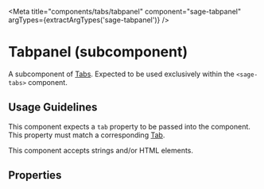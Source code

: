 


<Meta title="components/tabs/tabpanel" component="sage-tabpanel" argTypes={extractArgTypes('sage-tabpanel')} />

# Tabpanel (subcomponent)

A subcomponent of [Tabs](/docs/components-tabs--primary). Expected to be used exclusively within the `<sage-tabs>` component.

## Usage Guidelines

This component expects a `tab` property to be passed into the component. This property must match a corresponding [Tab](/docs/components-tabs-tab--default-story).

This component accepts strings and/or HTML elements.

## Properties

<ArgsTable of="sage-tabpanel" />

<Canvas>
  <Story story={stories.Default} />
</Canvas>
